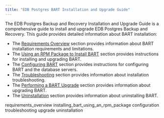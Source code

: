 ```yaml
---
title: "EDB Postgres BART Installation and Upgrade Guide"
---
```




The EDB Postgres Backup and Recovery Installation and Upgrade Guide is a comprehensive guide to install and upgrade EDB Postgres Backup and Recovery. This guide provides detailed information about BART installation:

-   The [Requirements Overview](#requirements_overview) section provides information about BART installation requirements and limitations.
-   The [Using an RPM Package to Install BART](#installing_bart_using_an_rpm_package) section provides instructions for installing and upgrading BART.
-   The [Configuring BART](#configuration) section provides instructions for configuring BART and the database servers.
-   The [Troubleshooting](#troubleshooting) section provides information about installation troubleshooting.
-   The [Performing a BART Upgrade](#upgrade) section provides information about upgrading BART.
-   The [Uninstallation](#uninstallation) section provides information about uninstalling BART.

<div class="toctree" maxdepth="5">

requirements\_overview installing\_bart\_using\_an\_rpm\_package configuration troubleshooting upgrade uninstallation

</div>
